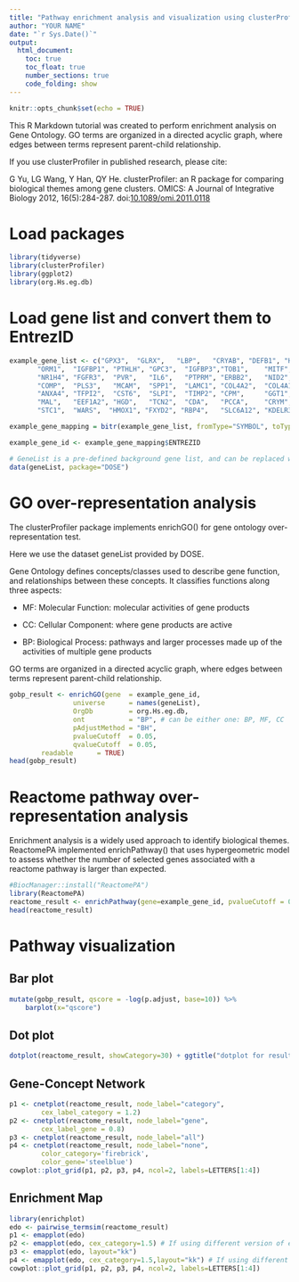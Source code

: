 ```yaml
---
title: "Pathway enrichment analysis and visualization using clusterProfiler"
author: "YOUR NAME"
date: "`r Sys.Date()`"
output: 
  html_document:
    toc: true
    toc_float: true
    number_sections: true
    code_folding: show
---
```


```r
knitr::opts_chunk$set(echo = TRUE)
```


This R Markdown tutorial was created to perform enrichment analysis on Gene Ontology. GO terms are organized in a directed acyclic graph, where edges between terms represent parent-child relationship.

If you use clusterProfiler in published research, please cite:

G Yu, LG Wang, Y Han, QY He. clusterProfiler: an R package for comparing biological themes among gene clusters. OMICS: A Journal of Integrative Biology 2012, 16(5):284-287. doi:[10.1089/omi.2011.0118](http://dx.doi.org/10.1089/omi.2011.0118)



# Load packages

```r
library(tidyverse)
library(clusterProfiler)
library(ggplot2)
library(org.Hs.eg.db)
```

# Load gene list and convert them to EntrezID

```r

example_gene_list <- c("GPX3",  "GLRX",   "LBP",   "CRYAB", "DEFB1", "HCLS1",   "SOD2",   "HSPA2",
       "ORM1",  "IGFBP1", "PTHLH", "GPC3",  "IGFBP3","TOB1",    "MITF",   "NDRG1",
       "NR1H4", "FGFR3",  "PVR",   "IL6",   "PTPRM", "ERBB2",   "NID2",   "LAMB1",
       "COMP",  "PLS3",   "MCAM",  "SPP1",  "LAMC1", "COL4A2",  "COL4A1", "MYOC",
       "ANXA4", "TFPI2",  "CST6",  "SLPI",  "TIMP2", "CPM",     "GGT1",   "NNMT",
       "MAL",   "EEF1A2", "HGD",   "TCN2",  "CDA",   "PCCA",    "CRYM",   "PDXK",
       "STC1",  "WARS",  "HMOX1", "FXYD2", "RBP4",   "SLC6A12", "KDELR3", "ITM2B")

example_gene_mapping = bitr(example_gene_list, fromType="SYMBOL", toType="ENTREZID", OrgDb="org.Hs.eg.db")

example_gene_id <- example_gene_mapping$ENTREZID

# GeneList is a pre-defined background gene list, and can be replaced with all genes in your datasets
data(geneList, package="DOSE")

```

# GO over-representation analysis

The clusterProfiler package implements enrichGO() for gene ontology over-representation test.

Here we use the dataset geneList provided by DOSE.

Gene Ontology defines concepts/classes used to describe gene function, and relationships between these concepts. It classifies functions along three aspects:

- MF: Molecular Function: molecular activities of gene products

- CC: Cellular Component: where gene products are active

- BP: Biological Process: pathways and larger processes made up of the activities of multiple gene products

GO terms are organized in a directed acyclic graph, where edges between terms represent parent-child relationship.


```r
gobp_result <- enrichGO(gene  = example_gene_id,
                universe      = names(geneList),
                OrgDb         = org.Hs.eg.db,
                ont           = "BP", # can be either one: BP, MF, CC
                pAdjustMethod = "BH",
                pvalueCutoff  = 0.05,
                qvalueCutoff  = 0.05,
        readable      = TRUE)
head(gobp_result)
```

# Reactome pathway over-representation analysis

Enrichment analysis is a widely used approach to identify biological themes. ReactomePA implemented enrichPathway() that uses hypergeometric model to assess whether the number of selected genes associated with a reactome pathway is larger than expected.



```r
#BiocManager::install("ReactomePA")
library(ReactomePA)
reactome_result <- enrichPathway(gene=example_gene_id, pvalueCutoff = 0.05, readable=TRUE)
head(reactome_result)

```
# Pathway visualization

## Bar plot

```r
mutate(gobp_result, qscore = -log(p.adjust, base=10)) %>% 
    barplot(x="qscore")

```


## Dot plot

```r

dotplot(reactome_result, showCategory=30) + ggtitle("dotplot for result")
```
## Gene-Concept Network

```r
p1 <- cnetplot(reactome_result, node_label="category", 
        cex_label_category = 1.2) 
p2 <- cnetplot(reactome_result, node_label="gene", 
        cex_label_gene = 0.8) 
p3 <- cnetplot(reactome_result, node_label="all") 
p4 <- cnetplot(reactome_result, node_label="none", 
        color_category='firebrick', 
        color_gene='steelblue') 
cowplot::plot_grid(p1, p2, p3, p4, ncol=2, labels=LETTERS[1:4])
```

## Enrichment Map

```r
library(enrichplot)
edo <- pairwise_termsim(reactome_result)
p1 <- emapplot(edo)
p2 <- emapplot(edo, cex_category=1.5) # If using different version of enrichplot, may need to change `cex_category=` to `size_category=`
p3 <- emapplot(edo, layout="kk")
p4 <- emapplot(edo, cex_category=1.5,layout="kk") # If using different version of enrichplot, may need to change `cex_category=` to `size_category=`
cowplot::plot_grid(p1, p2, p3, p4, ncol=2, labels=LETTERS[1:4])
```


```r

```


```r

```


```r

```



